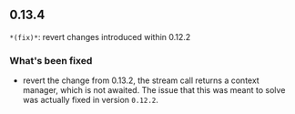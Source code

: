 ## 0.13.4
`*(fix)*`: revert changes introduced within 0.12.2

### What's been fixed
- revert the change from 0.13.2, the stream call returns a context manager, which is not awaited. The issue that this was meant to solve was actually fixed in version `0.12.2`.

